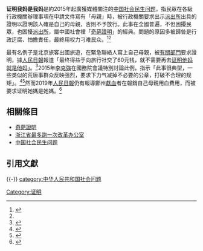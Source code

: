 '''证明我妈是我妈'''是約2015年起廣獲媒體關注的[[中华人民共和国的社会问题|中国社会民生问题]]，指民眾在各級行政機關辦理事項在申請文件寫有「母親」時，被行政機關要求出示[[派出所|派出所]]出具的證明以證明該人確是自己的母親，否則不予放行。此事在全國普遍，不但困擾民眾，也困擾[[派出所|派出所]]，屬中國社會裡「[[奇葩證明|奇葩證明]]」的經典。問題的原因多被歸咎是行政迂腐、怕擔責任，最終用权力刁难民众。<ref>{{cite news|title="奇葩证明"为何成"烫手山芋"？|newspaper=[[參考消息|參考消息]]專題「銳參考」112期|date=2015|editor=倪林军|first=|url=http://www.cankaoxiaoxi.com/rui/qpzm/|archiveurl=https://web.archive.org/web/20150831020722/http://www.cankaoxiaoxi.com/rui/qpzm/|archivedate=2015-08-31|accessdate=2020-12-20|dead-url=no}}</ref><ref name="河北"/>

最有名例子是北京旅客出國旅遊，在緊急聯絡人寫上自己母親，被[[有關部門|有關部門]]要求證明，據[[人民日報|人民日報]]報道「最终得益于向旅行社交了60元钱，就不需要再去[[证明他妈是他妈|证明他妈就是他妈]]」。<ref>{{cite news|title=奇葩证明“我妈是我妈”|newspaper=人民网财经——轉自[[中國網|中國網]]|date=2015-04-10|last=郭文斌|first=|url=http://finance.people.com.cn/n/2015/0410/c1004-26822142.html|archiveurl=https://web.archive.org/web/20150714012608/http://finance.people.com.cn/n/2015/0410/c1004-26822142.html|archivedate=2015-07-14|accessdate=2020-12-20|dead-url=no}}</ref>2015年[[李克強|李克強]]在國務院會議特別討論此例，指示「此事很典型，一些类似的荒唐事群众反映强烈，要求下力气减掉不必要的公章，打破不合理的规矩」。<ref>{{cite news|title=李克强批示证明我妈是我妈 多部门合力破困局|newspaper=中央政府门户网站——轉自[[南方都市报|南方都市报]]|date=2015-06-15|last=蒋伊晋|last2=彭美|url=http://www.gov.cn/xinwen/2015-06/15/content_2879306.htm|archiveurl=https://web.archive.org/web/20151025033550/http://www.gov.cn/xinwen/2015-06/15/content_2879306.htm|archivedate=2015-10-25|accessdate=2020-12-20|dead-url=no}}</ref><ref>{{cite news|title=Premier ridicules 'prove your mother is your mother' government regulations|newspaper=[[China_Daily|China Daily]]|date=2015-05-07|last=|first=|url=https://www.chinadaily.com.cn/china/2015-05/07/content_20650308.htm|archiveurl=https://web.archive.org/web/20200522125550/http://www.chinadaily.com.cn/china/2015-05/07/content_20650308.htm|archivedate=2020-05-22|quote="How ridiculous! The citizen only intended to go travelling abroad and take a vacation," Li was quoted as saying Wednesday at a State Council executive meeting, on the cabinet's website. "I wonder whether these government departments are caring for the public or intentionally obstructing them."|accessdate=2020-12-21|dead-url=no}}</ref>然而2019年[[人民日報|人民日報]]仍有報導鄭州[[獻血|獻血]]者在報銷自己母親用血費用，而被要求证明她媽是她媽。<ref name="河北">{{cite news|title=“证明你妈是你妈” 别用权力刁难民众|newspaper=网易河北|date=2019-08-23|last=许昭慧|first=|url=http://hebei.news.163.com/19/0823/17/EN9H8VDE041591UI.html|archiveurl=https://web.archive.org/web/20201220183239/http://hebei.news.163.com/19/0823/17/EN9H8VDE041591UI.html|archivedate=2020-12-20|accessdate=2020-12-20|dead-url=no}}</ref>

==相關條目==
*[[奇葩證明|奇葩證明]]
*[[浙江省最多跑一次改革办公室|浙江省最多跑一次改革办公室]]
*[[中华人民共和国的社会问题|中国社会民生问题]]
==引用文獻==
{{reflist}}
{{-}}
[[category:中华人民共和国社会问题|category:中华人民共和国社会问题]]
[[Category:证明|Category:证明]]
